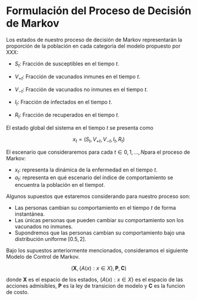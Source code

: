 # Formulación del Proceso de Decisión de Markov

Los estados de nuestro proceso de decisión de Markov representarán la proporción de la población en cada categoría del modelo propuesto por XXX:

-   $S_{t}$: Fracción de susceptibles en el tiempo $t$.

-   $V_{+t}$: Fracción de vacunados inmunes en el tiempo $t$.

-   $V_{-t}$: Fracción de vacunados no inmunes en el tiempo $t$.

-   $I_{t}$: Fracción de infectados en el tiempo $t$.

-   $R_{t}$: Fracción de recuperados en el tiempo $t$.

El estado global del sistema en el tiempo $t$ se presenta como

$$
x_{t} = (S_{t}, V_{+t}, V_{-t}, I_{t}, R_{t})
$$

El escenario que consideraremos para cada $t \in {0,1,\dots, N}$para el proceso de Markov:

-   $x_{t}$: representa la dinámica de la enfermedad en el tiempo $t$.
-   $a_{t}$: representa en qué escenario del índice de comportamiento se encuentra la población en el tiempo$t$.

Algunos supuestos que estaremos considerando para nuestro proceso son:

-   Las personas cambian su comportamiento en el tiempo $t$ de forma instantánea.
-   Las únicas personas que pueden cambiar su comportamiento son los vacunados no inmunes.
-   Supondremos que las personas cambian su comportamiento bajo una distribución uniforme $[0.5, 2]$.

Bajo los supuestos anteriormente mencionados, consideramos el siguiente Modelo de Control de Markov.

$$
(\mathbf{X},  \{A(x): x \in X\}, \mathbf{P}, \mathbf{C})
$$

donde $\mathbf{X}$ es el espacio de los estados, $\{A(x): x \in X\}$ es el espacio de las acciones admisibles, $\mathbf{P}$ es la ley de transicion de modelo y $\mathbf{C}$ es la funcion de costo.
